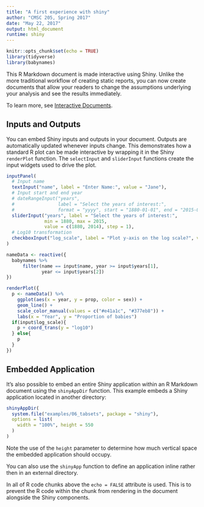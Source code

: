 ```yaml
---
title: "A first experience with shiny"
author: "CMSC 205, Spring 2017"
date: "May 22, 2017"
output: html_document
runtime: shiny
---
```


```r
knitr::opts_chunk$set(echo = TRUE)
library(tidyverse)
library(babynames)
```

This R Markdown document is made interactive using Shiny. Unlike the more traditional workflow of creating static reports, you can now create documents that allow your readers to change the assumptions underlying your analysis and see the results immediately. 

To learn more, see [Interactive Documents](http://rmarkdown.rstudio.com/authoring_shiny.html).

## Inputs and Outputs

You can embed Shiny inputs and outputs in your document. Outputs are automatically updated whenever inputs change.  This demonstrates how a standard R plot can be made interactive by wrapping it in the Shiny `renderPlot` function. The `selectInput` and `sliderInput` functions create the input widgets used to drive the plot.

```r
inputPanel(
  # Input name
  textInput("name", label = "Enter Name:", value = "Jane"),
  # Input start and end year
  # dateRangeInput("years", 
  #                label = "Select the years of interest:",
  #                format = "yyyy", start = "1880-01-01", end = "2015-01-01")
  sliderInput("years", label = "Select the years of interest:",
              min = 1880, max = 2015, 
              value = c(1880, 2014), step = 1),
  # Log10 transformation
  checkboxInput("log_scale", label = "Plot y-axis on the log scale?", value = FALSE)
)

nameData <- reactive({
  babynames %>%
      filter(name == input$name, year >= input$years[1], 
             year <= input$years[2])
})

renderPlot({
  p <- nameData() %>%
    ggplot(aes(x = year, y = prop, color = sex)) +
    geom_line() +
    scale_color_manual(values = c("#e41a1c", "#377eb8")) +
    labs(x = "Year", y = "Proportion of babies")
  if(input$log_scale){
    p + coord_trans(y = "log10")
  } else{
    p
  }
})
```

## Embedded Application

It's also possible to embed an entire Shiny application within an R Markdown document using the `shinyAppDir` function. This example embeds a Shiny application located in another directory:

```r
shinyAppDir(
  system.file("examples/06_tabsets", package = "shiny"),
  options = list(
    width = "100%", height = 550
  )
)
```

Note the use of the `height` parameter to determine how much vertical space the embedded application should occupy.

You can also use the `shinyApp` function to define an application inline rather then in an external directory.

In all of R code chunks above the `echo = FALSE` attribute is used. This is to prevent the R code within the chunk from rendering in the document alongside the Shiny components.



